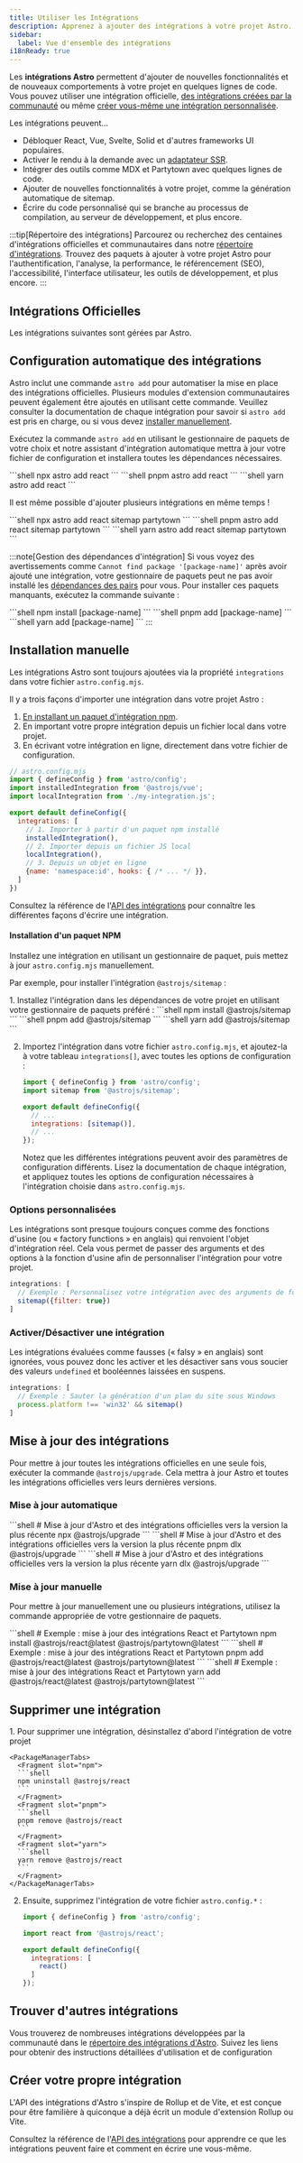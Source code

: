 ```yaml
---
title: Utiliser les Intégrations
description: Apprenez à ajouter des intégrations à votre projet Astro.
sidebar:
  label: Vue d'ensemble des intégrations
i18nReady: true
---
```




Les **intégrations Astro** permettent d'ajouter de nouvelles fonctionnalités et de nouveaux comportements à votre projet en quelques lignes de code. Vous pouvez utiliser une intégration officielle, [des intégrations créées par la communauté](#intégrations-officielles) ou même [créer vous-même une intégration personnalisée](#construire-votre-propre-intégration).

Les intégrations peuvent…

- Débloquer React, Vue, Svelte, Solid et d'autres frameworks UI populaires.
- Activer le rendu à la demande avec un [adaptateur SSR](/fr/guides/on-demand-rendering/).
- Intégrer des outils comme MDX et Partytown avec quelques lignes de code.
- Ajouter de nouvelles fonctionnalités à votre projet, comme la génération automatique de sitemap.
- Écrire du code personnalisé qui se branche au processus de compilation, au serveur de développement, et plus encore.

:::tip[Répertoire des intégrations]
Parcourez ou recherchez des centaines d'intégrations officielles et communautaires dans notre [répertoire d'intégrations](https://astro.build/integrations/). Trouvez des paquets à ajouter à votre projet Astro pour l'authentification, l'analyse, la performance, le référencement (SEO), l'accessibilité, l'interface utilisateur, les outils de développement, et plus encore.
:::

## Intégrations Officielles

Les intégrations suivantes sont gérées par Astro.

<IntegrationsNav />

## Configuration automatique des intégrations

Astro inclut une commande `astro add` pour automatiser la mise en place des intégrations officielles. Plusieurs modules d'extension communautaires peuvent également être ajoutés en utilisant cette commande. Veuillez consulter la documentation de chaque intégration pour savoir si `astro add` est pris en charge, ou si vous devez [installer manuellement](#installation-manuelle).

Exécutez la commande `astro add` en utilisant le gestionnaire de paquets de votre choix et notre assistant d'intégration automatique mettra à jour votre fichier de configuration et installera toutes les dépendances nécessaires.

<PackageManagerTabs>
  <Fragment slot="npm">
  ```shell
  npx astro add react
  ```
  </Fragment>
  <Fragment slot="pnpm">
  ```shell
  pnpm astro add react
  ```
  </Fragment>
  <Fragment slot="yarn">
  ```shell
  yarn astro add react
  ```
  </Fragment>
</PackageManagerTabs>

Il est même possible d'ajouter plusieurs intégrations en même temps !

<PackageManagerTabs>
  <Fragment slot="npm">
  ```shell
  npx astro add react sitemap partytown
  ```
  </Fragment>
  <Fragment slot="pnpm">
  ```shell
  pnpm astro add react sitemap partytown
  ```
  </Fragment>
  <Fragment slot="yarn">
  ```shell
  yarn astro add react sitemap partytown
  ```
  </Fragment>
</PackageManagerTabs>

:::note[Gestion des dépendances d'intégration]
Si vous voyez des avertissements comme `Cannot find package '[package-name]'` après avoir ajouté une intégration, votre gestionnaire de paquets peut ne pas avoir installé les [dépendances des pairs](https://nodejs.org/en/blog/npm/peer-dependencies/) pour vous. Pour installer ces paquets manquants, exécutez la commande suivante :

<PackageManagerTabs>
  <Fragment slot="npm">
  ```shell
  npm install [package-name]
  ```
  </Fragment>
  <Fragment slot="pnpm">
  ```shell
  pnpm add [package-name]
  ```
  </Fragment>
  <Fragment slot="yarn">
  ```shell
  yarn add [package-name]
  ```
  </Fragment>
</PackageManagerTabs>
:::

## Installation manuelle

Les intégrations Astro sont toujours ajoutées via la propriété `integrations` dans votre fichier `astro.config.mjs`.

Il y a trois façons d'importer une intégration dans votre projet Astro :

1. [En installant un paquet d'intégration npm](#installation-dun-paquet-npm).
2. En important votre propre intégration depuis un fichier local dans votre projet.
3. En écrivant votre intégration en ligne, directement dans votre fichier de configuration.

```js
// astro.config.mjs
import { defineConfig } from 'astro/config';
import installedIntegration from '@astrojs/vue';
import localIntegration from './my-integration.js';

export default defineConfig({
  integrations: [
    // 1. Importer à partir d'un paquet npm installé
    installedIntegration(),
    // 2. Importer depuis un fichier JS local
    localIntegration(),
    // 3. Depuis un objet en ligne
    {name: 'namespace:id', hooks: { /* ... */ }},
  ]
})
```

Consultez la référence de l'[API des intégrations](/fr/reference/integrations-reference/) pour connaître les différentes façons d'écrire une intégration.

#### Installation d'un paquet NPM

Installez une intégration en utilisant un gestionnaire de paquet, puis mettez à jour `astro.config.mjs` manuellement.

Par exemple, pour installer l'intégration `@astrojs/sitemap` :

<Steps>
1. Installez l'intégration dans les dépendances de votre projet en utilisant votre gestionnaire de paquets préféré :

   <PackageManagerTabs>
     <Fragment slot="npm">
     ```shell
     npm install @astrojs/sitemap
     ```
     </Fragment>
     <Fragment slot="pnpm">
     ```shell
     pnpm add @astrojs/sitemap
     ```
     </Fragment>
     <Fragment slot="yarn">
     ```shell
     yarn add @astrojs/sitemap
     ```
     </Fragment>
   </PackageManagerTabs>

2. Importez l'intégration dans votre fichier `astro.config.mjs`, et ajoutez-la à votre tableau `integrations[]`, avec toutes les options de configuration :

    ```js title="astro.config.mjs" ins={2} ins="sitemap()"
    import { defineConfig } from 'astro/config';
    import sitemap from '@astrojs/sitemap';

    export default defineConfig({
      // ...
      integrations: [sitemap()],
      // ...
    });
    ```

    Notez que les différentes intégrations peuvent avoir des paramètres de configuration différents. Lisez la documentation de chaque intégration, et appliquez toutes les options de configuration nécessaires à l'intégration choisie dans `astro.config.mjs`.
</Steps>

### Options personnalisées

Les intégrations sont presque toujours conçues comme des fonctions d'usine (ou « factory functions » en anglais) qui renvoient l'objet d'intégration réel. Cela vous permet de passer des arguments et des options à la fonction d'usine afin de personnaliser l'intégration pour votre projet.

```js
integrations: [
  // Exemple : Personnalisez votre intégration avec des arguments de fonction
  sitemap({filter: true})
]
```

### Activer/Désactiver une intégration

Les intégrations évaluées comme fausses (« falsy » en anglais) sont ignorées, vous pouvez donc les activer et les désactiver sans vous soucier des valeurs `undefined` et booléennes laissées en suspens.

```js
integrations: [
  // Exemple : Sauter la génération d'un plan du site sous Windows
  process.platform !== 'win32' && sitemap()
]
```

## Mise à jour des intégrations

Pour mettre à jour toutes les intégrations officielles en une seule fois, exécuter la commande `@astrojs/upgrade`. Cela mettra à jour Astro et toutes les intégrations officielles vers leurs dernières versions.

### Mise à jour automatique

<PackageManagerTabs>
  <Fragment slot="npm">
  ```shell
  # Mise à jour d'Astro et des intégrations officielles vers la version la plus récente
  npx @astrojs/upgrade
  ```
  </Fragment>
  <Fragment slot="pnpm">
  ```shell
  # Mise à jour d'Astro et des intégrations officielles vers la version la plus récente
  pnpm dlx @astrojs/upgrade
  ```
  </Fragment>
  <Fragment slot="yarn">
  ```shell
  # Mise à jour d'Astro et des intégrations officielles vers la version la plus récente
  yarn dlx @astrojs/upgrade
  ```
  </Fragment>
</PackageManagerTabs>

### Mise à jour manuelle

Pour mettre à jour manuellement une ou plusieurs intégrations, utilisez la commande appropriée de votre gestionnaire de paquets.

<PackageManagerTabs>
  <Fragment slot="npm">
  ```shell
  # Exemple : mise à jour des intégrations React et Partytown
  npm install @astrojs/react@latest @astrojs/partytown@latest
  ```
  </Fragment>
  <Fragment slot="pnpm">
  ```shell
  # Exemple : mise à jour des intégrations React et Partytown
  pnpm add @astrojs/react@latest @astrojs/partytown@latest
  ```
  </Fragment>
  <Fragment slot="yarn">
  ```shell
  # Exemple : mise à jour des intégrations React et Partytown
  yarn add @astrojs/react@latest @astrojs/partytown@latest
  ```
  </Fragment>
</PackageManagerTabs>

## Supprimer une intégration

<Steps>
1. Pour supprimer une intégration, désinstallez d'abord l'intégration de votre projet

    <PackageManagerTabs>
      <Fragment slot="npm">
      ```shell
      npm uninstall @astrojs/react
      ```
      </Fragment>
      <Fragment slot="pnpm">
      ```shell
      pnpm remove @astrojs/react
      ```
      </Fragment>
      <Fragment slot="yarn">
      ```shell
      yarn remove @astrojs/react
      ```
      </Fragment>
    </PackageManagerTabs>

2. Ensuite, supprimez l'intégration de votre fichier `astro.config.*` :

    ```js title="astro.config.mjs" del={3,7}
    import { defineConfig } from 'astro/config';

    import react from '@astrojs/react';

    export default defineConfig({
      integrations: [
        react()
      ]
    });
    ```
</Steps>

## Trouver d'autres intégrations

Vous trouverez de nombreuses intégrations développées par la communauté dans le [répertoire des intégrations d'Astro](https://astro.build/integrations/). Suivez les liens pour obtenir des instructions détaillées d'utilisation et de configuration

## Créer votre propre intégration

L'API des intégrations d'Astro s'inspire de Rollup et de Vite, et est conçue pour être familière à quiconque a déjà écrit un module d'extension Rollup ou Vite.

Consultez la référence de l'[API des intégrations](/fr/reference/integrations-reference/) pour apprendre ce que les intégrations peuvent faire et comment en écrire une vous-même.
